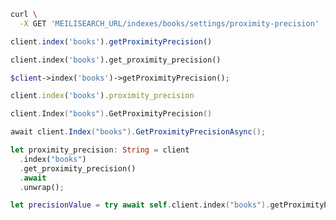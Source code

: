 <CodeGroup>

```bash cURL
curl \
  -X GET 'MEILISEARCH_URL/indexes/books/settings/proximity-precision'
```

```javascript JS
client.index('books').getProximityPrecision()
```

```python Python
client.index('books').get_proximity_precision()
```

```php PHP
$client->index('books')->getProximityPrecision();
```

```ruby Ruby
client.index('books').proximity_precision
```

```go Go
client.Index("books").GetProximityPrecision()
```

```csharp C#
await client.Index("books").GetProximityPrecisionAsync();
```

```rust Rust
let proximity_precision: String = client
  .index("books")
  .get_proximity_precision()
  .await
  .unwrap();
```

```swift Swift
let precisionValue = try await self.client.index("books").getProximityPrecision()
```
</CodeGroup>